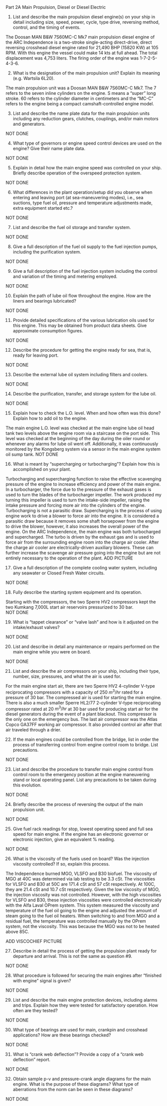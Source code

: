 Part 2A Main Propulsion, Diesel or Diesel Electric

1.	List and describe the main propulsion diesel engine(s) on your ship in detail including size, speed, power, cycle, type drive, reversing method, control, and the timing of events.

The Doosan MAN B&W 7S60MC-C Mk7 main propulsion diesel engine of the ARC Independence is a two-stroke single-acting direct-drive, direct reversing crosshead diesel engine rated for 21,490 BHP (15820 KW) at 105 RPM. With this engine the vessel could make 14 kts at full ahead. The total displacement was 4,753 liters. The firing order of the engine was 1-7-2-5-4-3-6.

2.	What is the designation of the main propulsion unit?	Explain its meaning (e.g. Wartsila 6L20).

The main propulsion unit was a Doosan MAN B&W 7S60MC-C Mk7. The 7 refers to the seven inline cylinders on the engine. S means a "super" long stroke. 60 refers to the cylinder diameter in centimeters and the "MC-C" refers to the engine being a compact camshaft-controlled engine model.

3.	List and describe the name plate data for the main propulsion units including any reduction gears, clutches, couplings, and/or main motors and generators.

NOT DONE

4.	What type of governors or engine speed control devices are used on the engine?	Give their name plate data.

NOT DONE

5.	Explain in detail how the main engine speed was controlled on your ship. Briefly describe operation of the overspeed protection system.

NOT DONE

6.	What differences in the plant operation/setup did you observe when entering and leaving port (at sea-maneuvering modes), i.e., sea suctions, type fuel oil, pressure and temperature adjustments made, extra equipment started etc.?

NOT DONE

7.	List and describe the fuel oil storage and transfer system.

NOT DONE

8.	Give a full description of the fuel oil supply to the fuel injection pumps, including the purification system.

NOT DONE

9.	Give a full description of the fuel injection system including the control and variation of the timing and metering employed.

NOT DONE

10.	Explain the path of lube oil flow throughout the engine. How are the liners and bearings lubricated?

NOT DONE

11.	Provide detailed specifications of the various lubrication oils used for this engine. This may be obtained from product data sheets. Give approximate consumption figures.

NOT DONE

12.	Describe the procedure for getting the engine ready for sea, that is, ready for leaving port.

NOT DONE

13.	Describe the external lube oil system including filters and coolers.

NOT DONE

14.	Describe the purification, transfer, and storage system for the lube oil.

NOT DONE

15.	Explain how to check the L.O. level. When and how often was this done? Explain how to add oil to the engine.

The main engine L.O. level was checked at the main engine lube oil head tank two levels above the engine room via a staircase on the port side. This level was checked at the beginning of the day during the oiler round or whenever any alarms for lube oil went off. Additionally, it was continuously monitored by the Kongsberg system via a sensor in the main engine system oil sump tank.
NOT DONE

16.	What is meant by "supercharging or turbocharging"? Explain how this is accomplished on your plant.

Turbocharging and supercharging function to raise the effective scavenging pressure of the engine to increase efficiency and power of the main engine. In a turbocharger, the force due to the pressure of the exhaust gases is used to turn the blades of the turbocharger impeller. The work produced my turning this impeller is used to turn the intake-side impeller, raising the intake pressure and forcing more air into the cylinders of the engine. Turbocharging is not a parasitic draw. Supercharging is the process of using engine work to drive a blower to force air into the engine. It is considered a parasitic draw because it removes some shaft horsepower from the engine to drive the blower, however, it also increases the overall power of the engine. On the ARC Independence, the main engine was both turbocharged and supercharged. The turbo is driven by the exhaust gas and is used to force air from the surrounding engine room into the charge air cooler. After the charge air cooler are electrically-driven auxiliary blowers. These can further increase the scavenge air pressure going into the engine but are not entirely necessary to the operation of the plant. ADD PICTURE

17.	Give a full description of the complete cooling water system, including any seawater or Closed Fresh Water circuits.

NOT DONE

18.	Fully describe the starting system equipment and its operation.

Starting with the compressors, the two Sperre HV2 compressors kept the two Kumkang 7,000L start air reservoirs pressurized to 30 bar.  
NOT DONE

19.	What is "tappet clearance” or “valve lash" and how is it adjusted on the intake/exhaust valves?

NOT DONE

20.	List and describe in detail any maintenance or repairs performed on the main engine while you were on board.

NOT DONE

21.	List and describe the air compressors on your ship, including their type, number, size, pressures, and what the air is used for.

For the main engine start air, there are two Sperre HV2 4-cylinder V-type reciprocating compressors with a capacity of 250 $m^3/hr$ rated for a pressure of 30 bar. The compressed air is used for starting the main engine. There is also a much smaller Sperre HL2/77 2-cylinder V-type reciprocating compressor rated at 20 $m^3/hr$ at 30 bar used for producing start air for the diesel generators during the event of a plant blackout. This compressor is the only one on the emergency bus. The last air compressor was the Atlas Copco GA37FF working air compressor. It also provided control air after that air traveled through a drier.

22.	If the main engines could be controlled from the bridge, list in order the process of transferring control from engine control room to bridge. List precautions.

NOT DONE

23.	List and describe the procedure to transfer main engine control from control room to the emergency position at the engine maneuvering stand or local operating panel. List any precautions to be taken during this evolution.

NOT DONE

24.	Briefly describe the process of reversing the output of the main propulsion unit.

NOT DONE

25.	Give fuel rack readings for stop, lowest operating speed and full sea speed for main engine. If the engine has an electronic governor or electronic injection, give an equivalent % reading.

NOT DONE

26.	What is the viscosity of the fuels used on board? Was the injection viscosity controlled? If so, explain this process.

The Independence burned MGO, VLSFO and B30 biofuel. The viscosity of MGO at 40\deg C was determined via lab testing to be 3.3 cSt. The viscosities for VLSFO and B30 at 50\deg C are 171.4 cSt and 57 cSt respectively. At 100\deg C, they are 21.4 cSt and 10.7 cSt respectively. Given the low viscosity of MGO, the injection viscosity was not controlled. However, with the high viscosities for VLSFO and B30, these injection viscosities were controlled electronically with the Alfa Laval OPrem system. This system measured the viscosity and temperature of the fuel oil going to the engine and adjusted the amount of steam going to the fuel oil heaters. When switching to and from MGO and a residual fuel, the temperature was controlled manually by the OPrem system, not the viscosity. This was because the MGO was not to be heated above 85\deg C.

ADD VISCOCHIEF PICTURE

27.	Describe in detail the process of getting the propulsion plant ready for departure and arrival. This is not the same as question #9.

NOT DONE

28.	What procedure is followed for securing the main engines after "finished with engine" signal is given?

NOT DONE

29.	List and describe the main engine protection devices, including alarms and trips. Explain how they were tested for satisfactory operation. How often are they tested?

NOT DONE

30.	What type of bearings are used for main, crankpin and crosshead applications? How are these bearings checked?

NOT DONE

31.	What is "crank web deflection"? Provide a copy of a “crank web deflection” report.

NOT DONE

32.	Obtain sample p-v and pressure-crank angle diagrams for the main engine. What is the purpose of these diagrams? What type of aberrations from the norm can be seen in these diagrams?

NOT DONE
